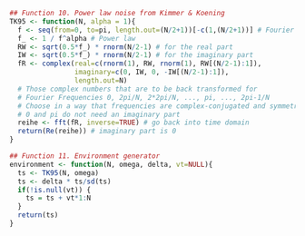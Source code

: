 
```r
## Function 10. Power law noise from Kimmer & Koening
TK95 <- function(N, alpha = 1){ 
  f <- seq(from=0, to=pi, length.out=(N/2+1))[-c(1,(N/2+1))] # Fourier frequencies
  f_ <- 1 / f^alpha # Power law
  RW <- sqrt(0.5*f_) * rnorm(N/2-1) # for the real part
  IW <- sqrt(0.5*f_) * rnorm(N/2-1) # for the imaginary part
  fR <- complex(real=c(rnorm(1), RW, rnorm(1), RW[(N/2-1):1]), 
                imaginary=c(0, IW, 0, -IW[(N/2-1):1]),
                length.out=N)
  # Those complex numbers that are to be back transformed for
  # Fourier Frequencies 0, 2pi/N, 2*2pi/N, ..., pi, ..., 2pi-1/N 
  # Choose in a way that frequencies are complex-conjugated and symmetric around pi 
  # 0 and pi do not need an imaginary part
  reihe <- fft(fR, inverse=TRUE) # go back into time domain
  return(Re(reihe)) # imaginary part is 0
}

## Function 11. Environment generator
environment <- function(N, omega, delta, vt=NULL){
  ts <- TK95(N, omega)
  ts <- delta * ts/sd(ts)
  if(!is.null(vt)) {
    ts = ts + vt*1:N
  }
  return(ts)
}
```

